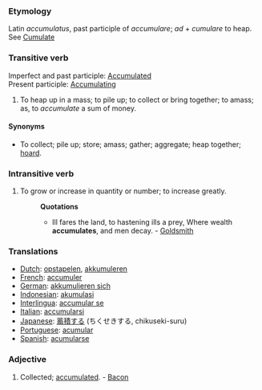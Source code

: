 ===Etymology===
Latin ''accumulatus'', past participle of ''accumulare''; ''ad'' + ''cumulare'' to heap. See [[Cumulate]]
===Transitive verb===
Imperfect and past participle: [[Accumulated]] <br>
Present participle:  [[Accumulating]]
#To heap up in a mass; to pile up; to collect or bring together; to amass; as, to ''accumulate'' a sum of money.
====Synonyms====
*To collect; pile up; store; amass; gather; aggregate; heap together; [[hoard]].
===Intransitive verb===
#To grow or increase in quantity or number; to increase greatly.
#:'''Quotations'''
#:*Ill fares the land, to hastening ills a prey, Where wealth '''accumulates''', and men decay. - [[Goldsmith]]

===Translations===
*[[Dutch]]: [[opstapelen]], [[akkumuleren]]
*[[French]]: [[accumuler]]
*[[German]]: [[akkumulieren sich]]
*[[Indonesian]]: [[akumulasi]]
*[[Interlingua]]: [[accumular se]]
*[[Italian]]: [[accumularsi]]
*[[Japanese]]: [[蓄積する]] (ちくせきする, chikuseki-suru)
*[[Portuguese]]: [[acumular]]
*[[Spanish]]: [[acumularse]]
===Adjective===
#Collected; [[accumulated]]. - [[Bacon]]